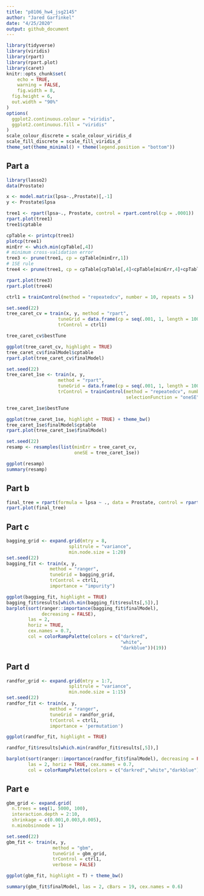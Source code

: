 ```yaml
---
title: "p8106_hw4_jsg2145"
author: "Jared Garfinkel"
date: "4/25/2020"
output: github_document
---
```


```r
library(tidyverse)
library(viridis)
library(rpart)
library(rpart.plot)
library(caret)
knitr::opts_chunk$set(
	echo = TRUE,
	warning = FALSE,
	fig.width = 8, 
  fig.height = 6,
  out.width = "90%"
)
options(
  ggplot2.continuous.colour = "viridis",
  ggplot2.continuous.fill = "viridis"
)
scale_colour_discrete = scale_colour_viridis_d
scale_fill_discrete = scale_fill_viridis_d
theme_set(theme_minimal() + theme(legend.position = "bottom"))
```

## Part a

```r
library(lasso2)
data(Prostate)

x <- model.matrix(lpsa~.,Prostate)[,-1]
y <- Prostate$lpsa
```

```r
tree1 <- rpart(lpsa~., Prostate, control = rpart.control(cp = .0001))
rpart.plot(tree1)
tree1$cptable

cpTable <- printcp(tree1)
plotcp(tree1)
minErr <- which.min(cpTable[,4])
# minimum cross-validation error
tree3 <- prune(tree1, cp = cpTable[minErr,1])
# 1SE rule
tree4 <- prune(tree1, cp = cpTable[cpTable[,4]<cpTable[minErr,4]+cpTable[minErr,5],1][1])

rpart.plot(tree3)
rpart.plot(tree4)
```

```r
ctrl1 = trainControl(method = "repeatedcv", number = 10, repeats = 5)

set.seed(22)
tree_caret_cv = train(x, y, method = "rpart",
                   tuneGrid = data.frame(cp = seq(.001, 1, length = 1000)),
                   trControl = ctrl1)

tree_caret_cv$bestTune

ggplot(tree_caret_cv, highlight = TRUE)
tree_caret_cv$finalModel$cptable
rpart.plot(tree_caret_cv$finalModel)

set.seed(22)
tree_caret_1se <- train(x, y,
                   method = "rpart",
                   tuneGrid = data.frame(cp = seq(.001, 1, length = 1000)), 
                   trControl = trainControl(method = "repeatedcv", number = 10, repeats = 5,
                                            selectionFunction = "oneSE"))

tree_caret_1se$bestTune

ggplot(tree_caret_1se, highlight = TRUE) + theme_bw()
tree_caret_1se$finalModel$cptable
rpart.plot(tree_caret_1se$finalModel)

set.seed(22)
resamp <- resamples(list(minErr = tree_caret_cv,
                         oneSE = tree_caret_1se))

ggplot(resamp)
summary(resamp)
```

## Part b

```r
final_tree = rpart(formula = lpsa ~ ., data = Prostate, control = rpart.control(cp = 0.1))
rpart.plot(final_tree)
```

## Part c

```r
bagging_grid <- expand.grid(mtry = 8,
                       splitrule = "variance",
                       min.node.size = 1:20)
set.seed(22)
bagging_fit <- train(x, y, 
                method = "ranger",
                tuneGrid = bagging_grid,
                trControl = ctrl1,
                importance = "impurity")

ggplot(bagging_fit, highlight = TRUE)
bagging_fit$results[which.min(bagging_fit$results[,5]),]
barplot(sort(ranger::importance(bagging_fit$finalModel), 
             decreasing = FALSE), 
        las = 2, 
        horiz = TRUE, 
        cex.names = 0.7,
        col = colorRampPalette(colors = c("darkred",
                                          "white",
                                          "darkblue"))(19))
```

## Part d

```r
randfor_grid <- expand.grid(mtry = 1:7,
                       splitrule = "variance",
                       min.node.size = 1:15)
set.seed(22)
randfor_fit <- train(x, y, 
                method = "ranger",
                tuneGrid = randfor_grid,
                trControl = ctrl1,
                importance = 'permutation')

ggplot(randfor_fit, highlight = TRUE)

randfor_fit$results[which.min(randfor_fit$results[,5]),]

barplot(sort(ranger::importance(randfor_fit$finalModel), decreasing = FALSE), 
        las = 2, horiz = TRUE, cex.names = 0.7,
        col = colorRampPalette(colors = c("darkred","white","darkblue"))(19))
```

## Part e

```r
gbm_grid <- expand.grid(
  n.trees = seq(1, 5000, 100), 
  interaction.depth = 2:10,
  shrinkage = c(0.001,0.003,0.005), 
  n.minobsinnode = 1)

set.seed(22)
gbm_fit <- train(x, y,
                 method = "gbm",
                 tuneGrid = gbm_grid,
                 trControl = ctrl1,
                 verbose = FALSE)

ggplot(gbm_fit, highlight = T) + theme_bw()

summary(gbm_fit$finalModel, las = 2, cBars = 19, cex.names = 0.6)
```

